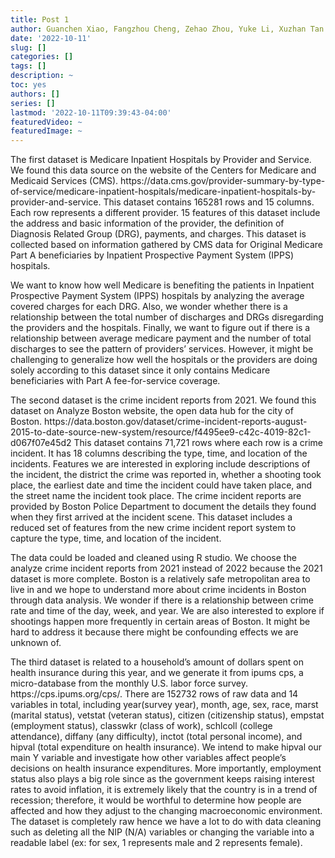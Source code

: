 ```yaml
---
title: Post 1
author: Guanchen Xiao, Fangzhou Cheng, Zehao Zhou, Yuke Li, Xuzhan Tan
date: '2022-10-11'
slug: []
categories: []
tags: []
description: ~
toc: yes
authors: []
series: []
lastmod: '2022-10-11T09:39:43-04:00'
featuredVideo: ~
featuredImage: ~
---
```


The first dataset is Medicare Inpatient Hospitals by Provider and Service. We found this data source on the website of the Centers for Medicare and Medicaid Services (CMS). https://data.cms.gov/provider-summary-by-type-of-service/medicare-inpatient-hospitals/medicare-inpatient-hospitals-by-provider-and-service. This dataset contains 165281 rows and 15 columns. Each row represents a different provider. 15 features of this dataset include the address and basic information of the provider, the definition of Diagnosis Related Group (DRG), payments, and charges. This dataset is collected based on information gathered by CMS data for Original Medicare Part A beneficiaries by Inpatient Prospective Payment System (IPPS) hospitals. 

We want to know how well Medicare is benefiting the patients in Inpatient Prospective Payment System (IPPS) hospitals by analyzing the average covered charges for each DRG. Also, we wonder whether there is a relationship between the total number of discharges and DRGs disregarding the providers and the hospitals. Finally, we want to figure out if there is a relationship between average medicare payment and the number of total discharges to see the pattern of providers’ services. However, it might be challenging to generalize how well the hospitals or the providers are doing solely according to this dataset since it only contains Medicare beneficiaries with Part A fee-for-service coverage. 

The second dataset is the crime incident reports from 2021. We found this dataset on Analyze Boston website, the open data hub for the city of Boston. https://data.boston.gov/dataset/crime-incident-reports-august-2015-to-date-source-new-system/resource/f4495ee9-c42c-4019-82c1-d067f07e45d2 This dataset contains 71,721 rows where each row is a crime incident. It has 18 columns describing the type, time, and location of the incidents. Features we are interested in exploring include descriptions of the incident, the district the crime was reported in, whether a shooting took place, the earliest date and time the incident could have taken place, and the street name the incident took place. The crime incident reports are provided by Boston Police Department to document the details they found when they first arrived at the incident scene. This dataset includes a reduced set of features from the new crime incident report system to capture the type, time, and location of the incident.  

The data could be loaded and cleaned using R studio. We choose the analyze crime incident reports from 2021 instead of 2022 because the 2021 dataset is more complete. Boston is a relatively safe metropolitan area to live in and we hope to understand more about crime incidents in Boston through data analysis. We wonder if there is a relationship between crime rate and time of the day, week, and year. We are also interested to explore if shootings happen more frequently in certain areas of Boston.  It might be hard to address it because there might be confounding effects we are unknown of.  

The third dataset is related to a household’s amount of dollars spent on health insurance during this year, and we generate it from ipums cps, a micro-database from the monthly U.S. labor force survey. https://cps.ipums.org/cps/. There are 152732 rows of raw data and 14 variables in total, including year(survey year), month, age, sex, race, marst (marital status), vetstat (veteran status), citizen (citizenship status), empstat (employment status), classwkr (class of work), schlcoll (college attendance), diffany (any difficulty), inctot (total personal income), and hipval (total expenditure on health insurance). We intend to make hipval our main Y variable and investigate how other variables affect people’s decisions on health insurance expenditures. More importantly, employment status also plays a big role since as the government keeps raising interest rates to avoid inflation, it is extremely likely that the country is in a trend of recession; therefore, it would be worthful to determine how people are affected and how they adjust to the changing macroeconomic environment. The dataset is completely raw hence we have a lot to do with data cleaning such as deleting all the NIP (N/A) variables or changing the variable into a readable label (ex: for sex, 1 represents male and 2 represents female). 

